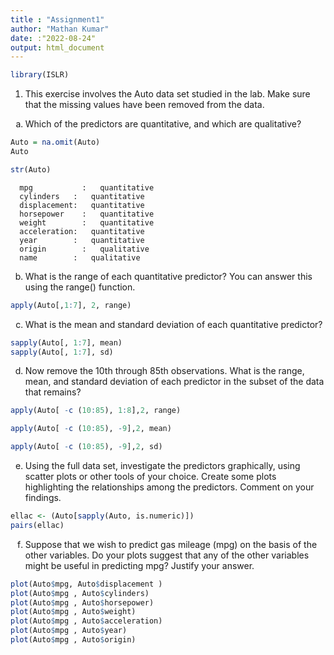 ---
title : "Assignment1"
author: "Mathan Kumar"
date: :"2022-08-24"
output: html_document
---

```{r}
library(ISLR)
```

1.	This exercise involves the Auto data set studied in the lab. Make sure that the missing values have been removed from the data.

 (a) Which of the predictors are quantitative, and which are qualitative?
 
```{r}
Auto = na.omit(Auto)
Auto
```

```{r}
str(Auto)
```
      mpg	        :   quantitative
      cylinders	  :   quantitative
      displacement:   quantitative
      horsepower	:   quantitative
      weight	    :   quantitative
      acceleration:   quantitative
      year	      :   quantitative
      origin	    :   qualitative
      name	      :   qualitative


 
(b) What is the range of each quantitative predictor? You can answer this using the range() function.

```{r}
apply(Auto[,1:7], 2, range)
```

(c) What is the mean and standard deviation of each quantitative predictor? 

```{r}
sapply(Auto[, 1:7], mean)
sapply(Auto[, 1:7], sd)
```

(d)	 Now remove the 10th through 85th observations. What is the range, mean, and standard deviation of each predictor in the subset of the data that remains? 

```{r}
apply(Auto[ -c (10:85), 1:8],2, range)
```
```{r}
apply(Auto[ -c (10:85), -9],2, mean)
```
```{r}
apply(Auto[ -c (10:85), -9],2, sd)
```



(e)	Using the full data set, investigate the predictors graphically, using scatter plots or other tools of your choice. Create some plots highlighting the relationships among the predictors. Comment on your findings.

```{r}
ellac <- (Auto[sapply(Auto, is.numeric)])
pairs(ellac)
```

(f) Suppose that we wish to predict gas mileage (mpg) on the basis of the other variables. Do your plots suggest that any of the other variables might be useful in predicting mpg? Justify your answer.


```{r}

plot(Auto$mpg, Auto$displacement )
plot(Auto$mpg , Auto$cylinders)
plot(Auto$mpg , Auto$horsepower)
plot(Auto$mpg , Auto$weight)
plot(Auto$mpg , Auto$acceleration)
plot(Auto$mpg , Auto$year)
plot(Auto$mpg , Auto$origin)

```






